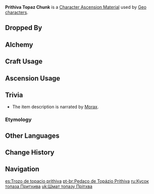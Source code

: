 {{Item Infobox
|id           = 104173
|image        = Item Prithiva Topaz Chunk.png
|type         = Character Ascension Materials
|invCategory  = Character Development Items
|group        = Prithiva Topaz
|group2       = Ascension Gems
|rarity       = 4
|description  = "The currencies that flow through this land are my flesh and blood.<br />For thus did I become the guarantor of the people's hard work, wisdom, and future."
|source1      = Dropped by [[Normal Bosses]] and [[Weekly Bosses]] (Lv. 60+)
|source2      = [[Alchemy]] (AR 35+)
}}
'''Prithiva Topaz Chunk''' is a [[Character Ascension Material]] used by [[Geo]] [[characters]].

==Dropped By==
{{Dropped By|level=60}}

==Alchemy==
{{Recipe
|type = Crafting
|Prithiva Topaz Fragment = 3
|Mora = 900
|sort = Prithiva Topaz Fragment,Mora
}}
{{Recipe
|type = Converting
|Agnidus Agate Chunk = 1
|Dust of Azoth = 9
|sort = Agnidus Agate Chunk,Dust of Azoth
}}
{{Recipe
|type = Converting
|Varunada Lazurite Chunk = 1
|Dust of Azoth = 9
|sort = Varunada Lazurite Chunk,Dust of Azoth
}}
{{Recipe
|type = Converting
|Vajrada Amethyst Chunk = 1
|Dust of Azoth = 9
|sort = Vajrada Amethyst Chunk,Dust of Azoth
}}
{{Recipe
|type = Converting
|Vayuda Turquoise Chunk = 1
|Dust of Azoth = 9
|sort = Vayuda Turquoise Chunk,Dust of Azoth
}}
{{Recipe
|type = Converting
|Shivada Jade Chunk = 1
|Dust of Azoth = 9
|sort = Shivada Jade Chunk,Dust of Azoth
}}

==Craft Usage==
{{Craft Usage}}

==Ascension Usage==
{{Ascension Usage}}

==Trivia==
*The item description is narrated by [[Morax]].
===Etymology===
{{Transclude|Prithiva Topaz|Etymology}}

==Other Languages==
{{Other Languages
|en      = Prithiva Topaz Chunk
|zhs     = 坚牢黄玉块
|zhs_rm  = Jiānláo Huángyù Kuài
|zht     = 堅牢黃玉塊
|zht_rm  = Jiānláo Huángyù Kuài
|zh_tl   = Sturdy Topaz Chunk
|ja      = 堅牢なトパーズ・塊
|ja_rm   = Kenrou na Topaazu - Katamari
|ja_tl   = Sturdy Topaz - Chunk
|ko      = 단단한 황옥 덩이
|ko_rm   = Dandanhan Hwang'ok Deong'i
|ko_tl   = Solid Topaz Chunk
|es      = Trozo de topacio prithiva
|es_tl   = 
|fr      = Morceau de topaze prithiva
|fr_tl   = Prithiva Topaz Chunk
|ru      = Кусок топаза Притхива
|ru_tl   = 
|th      = Prithiva Topaz Chunk
|vi      = Miếng Hoàng Ngọc Cứng
|vi_tl   = 
|de      = Prithiva-Topas-Brocken
|de_tl   = Prithiva Topaz Chunk
|id      = Prithiva Topaz Chunk
|pt      = Pedaço de Topázio Prithiva
|pt_tl   = 
}}

==Change History==
{{Change History|1.0}}

==Navigation==
{{Development Item Navbox|type=Character Materials}}

[[es:Trozo de topacio prithiva]]
[[pt-br:Pedaço de Topázio Prithiva]]
[[ru:Кусок топаза Притхива]]
[[uk:Шмат топазу Прітхва]]
